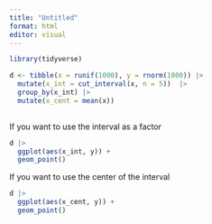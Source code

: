 ```yaml
---
title: "Untitled"
format: html
editor: visual
---
```



```r
library(tidyverse)

d <- tibble(x = runif(1000), y = rnorm(1000)) |> 
  mutate(x_int = cut_interval(x, n = 5))  |> 
  group_by(x_int) |> 
  mutate(x_cent = mean(x))
  
```

If you want to use the interval as a factor

```r
d |> 
  ggplot(aes(x_int, y)) +
  geom_point()
```

If you want to use the center of the interval 

```r
d |> 
  ggplot(aes(x_cent, y)) +
  geom_point()
```


